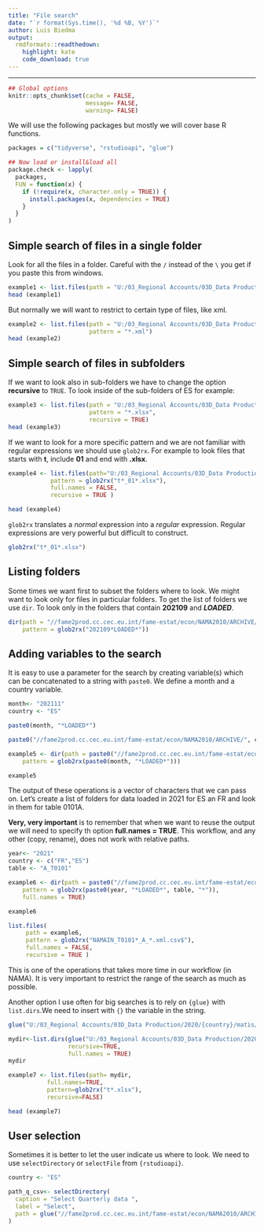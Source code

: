 ```yaml
---
title: "File search"
date: "`r format(Sys.time(), '%d %B, %Y')`"
author: Luis Biedma
output:
  rmdformats::readthedown:
    highlight: kate
    code_download: true
---
```

---


```r
## Global options
knitr::opts_chunk$set(cache = FALSE,
                      message= FALSE,
                      warning= FALSE)
```



We will use the following packages but mostly we will cover base R functions.

```r

packages = c("tidyverse", "rstudioapi", "glue")

## Now load or install&load all
package.check <- lapply(
  packages,
  FUN = function(x) {
    if (!require(x, character.only = TRUE)) {
      install.packages(x, dependencies = TRUE)
    }
  }
)
```

## Simple search of files in a single folder

Look for all the files in a folder. Careful with the `/` instead of the `\` you get if you paste this from windows.

```r
example1 <- list.files(path = "U:/03_Regional Accounts/03D_Data Production/2020/ES/transmission")
head (example1)
```

But normally we will want to restrict to certain type of files, like xml.

```r
example2 <- list.files(path = "U:/03_Regional Accounts/03D_Data Production/2020/ES/transmission",
                       pattern = "*.xml")
head (example2)
```

## Simple search of files in subfolders

If we want to look also in sub-folders we have to change the option **recursive** to `TRUE`. To look inside of the sub-folders of ES for example:

```r
example3 <- list.files(path = "U:/03_Regional Accounts/03D_Data Production/2020/ES",
                       pattern = "*.xlsx",
                       recursive = TRUE)
head (example3)
```


If we want to look for a more specific pattern  and we are not familiar with regular expressions we should use `glob2rx`. For example to look files that starts with **t**, include **01** and end with **.xlsx**. 

```r
example4 <- list.files(path="U:/03_Regional Accounts/03D_Data Production/2020/ES/matis",
            pattern = glob2rx("t*_01*.xlsx"),
            full.names = FALSE,
            recursive = TRUE )

head (example4)
```

`glob2rx` translates a *normal* expression into a *regular* expression. Regular expressions are very powerful but difficult to construct.

```r
glob2rx("t*_01*.xlsx")
```


## Listing folders

Some times we want first to subset the folders where to look. We might want to look only for files in particular folders. To get the list of folders we use `dir`. To look only in the folders that contain **202109** and **_LOADED_**.

```r
dir(path = "//fame2prod.cc.cec.eu.int/fame-estat/econ/NAMA2010/ARCHIVE/ES",
    pattern = glob2rx("202109*LOADED*"))
```

## Adding variables to the search

It is easy to use a parameter for the search by creating variable(s) which can be concatenated to a string with `paste0`. We define a month and a country variable. 

```r
month<- "202111"
country <- "ES"

paste0(month, "*LOADED*")
```


```r
paste0("//fame2prod.cc.cec.eu.int/fame-estat/econ/NAMA2010/ARCHIVE/", country)
```


```r
example5 <- dir(path = paste0("//fame2prod.cc.cec.eu.int/fame-estat/econ/NAMA2010/ARCHIVE/", country),
    pattern = glob2rx(paste0(month, "*LOADED*")))

example5
```

The output of these operations is a vector of characters that we can pass on. Let's create a list of folders for data loaded in 2021 for ES an FR and look in them for table 0101A.

**Very, very important** is to remember that when we want to reuse the output we will need to specify th option **full.names = TRUE**. This workflow, and any other (copy, rename), does not work with relative paths.

```r
year<- "2021"
country <- c("FR","ES")
table <- "A_T0101"

example6 <- dir(path = paste0("//fame2prod.cc.cec.eu.int/fame-estat/econ/NAMA2010/ARCHIVE/", country),
    pattern = glob2rx(paste0(year, "*LOADED*", table, "*")),
    full.names = TRUE)

example6

list.files(
     path = example6,
     pattern = glob2rx("NAMAIN_T0101*_A_*.xml.csv$"),
     full.names = FALSE,
     recursive = TRUE )
```

This is one of the operations that takes more time in our workflow (in NAMA). It is very important to restrict the range of the search as much as possible.

Another option I use often for big searches is to rely on `{glue}` with `list.dirs`.We need to insert with `{}` the variable in the string. 

```r
glue("U:/03_Regional Accounts/03D_Data Production/2020/{country}/matis/")
```

```r
mydir<-list.dirs(glue("U:/03_Regional Accounts/03D_Data Production/2020/{country}/matis/"),
                 recursive=TRUE,
                 full.names = TRUE) 
mydir

example7 <- list.files(path= mydir,
           full.names=TRUE,
           pattern=glob2rx("t*.xlsx"),
           recursive=FALSE)

head (example7)
```

## User selection

Sometimes it is better to let the user indicate us where to look. We need to use `selectDirectory` or `selectFile` from `{rstudioapi}`.

```r

country <- "ES"

path_q_csv<- selectDirectory(
  caption = "Select Quarterly data ",
  label = "Select",
  path = glue("//fame2prod.cc.cec.eu.int/fame-estat/econ/NAMA2010/ARCHIVE/{country}/")
)
```

